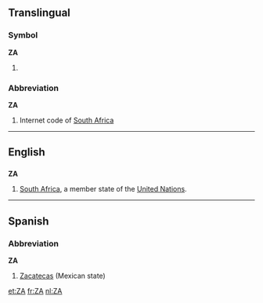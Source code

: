 {{also|Appendix:Variations of "za"}}
==Translingual==

===Symbol===
'''ZA'''

# {{SI-unit-abb|zetta|ampere|[[electrical current]]}}

===Abbreviation===
'''ZA'''

# {{rfv-sense}} Internet code of [[South Africa]]

----

==English==

==={{abbreviation}}===
'''ZA'''

# [[South Africa]], a member state of the [[United Nations]].

----

==Spanish==

===Abbreviation===
'''ZA'''

# [[Zacatecas]] (Mexican state)

[[et:ZA]]
[[fr:ZA]]
[[nl:ZA]]